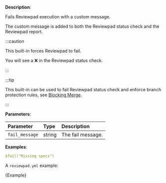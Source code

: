 
**Description**:

Fails Reviewpad execution with a custom message.

The custom message is added to both the Reviewpad status check and the Reviewpad report.

:::caution

This built-in forces Reviewpad to fail.

You will see a ❌ in the Reviewpad status check.

:::

:::tip

This built-in can be used to fail Reviewpad status check and enforce branch protection rules, see [Blocking Merge](/use-cases/blocking-merge).

:::

**Parameters**:

| Parameter       | Type    | Description        |
| :-------------- | :------ | :----------------- |
| `fail_message`  | string  | The fail message.  |

**Examples**:

```yml
$fail("Missing specs")
```

A `reviewpad.yml` example:

<CodeBlock language="yml" title="reviewpad.yml">{Example}</CodeBlock>
